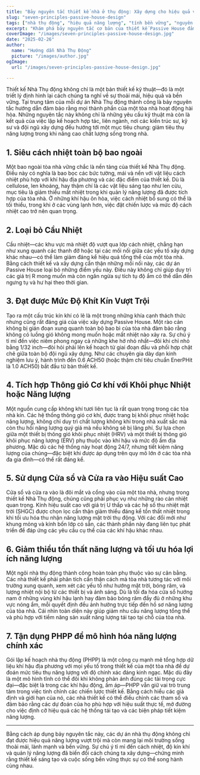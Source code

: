 ```yaml
---
title: "Bảy nguyên tắc thiết kế nhà ở thụ động: Xây dựng cho hiệu quả và sự thoải mái"
slug: "seven-principles-passive-house-design"
tags: ["nhà thụ động", "hiệu quả năng lượng", "tính bền vững", "nguyên tắc thiết kế"]
excerpt: "Khám phá bảy nguyên tắc cơ bản của thiết kế Passive House đảm bảo hiệu quả năng lượng vượt trội, chất lượng không khí trong nhà xuất sắc và sự thoải mái lâu dài trong mọi khí hậu."
coverImage: "/images/seven-principles-passive-house-design.jpg"
date: "2025-02-26"
author:
  name: "Hướng dẫn Nhà Thụ Động"
  picture: "/images/author.jpg"
ogImage:
  url: "/images/seven-principles-passive-house-design.jpg"

---
```

Thiết kế Nhà Thụ động không chỉ là một bản thiết kế kỹ thuật—đó là một triết lý định hình lại cách chúng ta nghĩ về sự thoải mái, hiệu quả và bền vững. Tại trung tâm của mỗi dự án Nhà Thụ động thành công là bảy nguyên tắc hướng dẫn đảm bảo rằng mọi thành phần của một tòa nhà hoạt động hài hòa. Những nguyên tắc này không chỉ là những yêu cầu kỹ thuật mà còn là kết quả của việc lập kế hoạch hợp tác, liên ngành, nơi các kiến trúc sư, kỹ sư và đội ngũ xây dựng đều hướng tới một mục tiêu chung: giảm tiêu thụ năng lượng trong khi nâng cao chất lượng sống trong nhà.

## 1. Siêu cách nhiệt toàn bộ bao ngoài

Một bao ngoài tòa nhà vững chắc là nền tảng của thiết kế Nhà Thụ động. Điều này có nghĩa là bao bọc các bức tường, mái và nền với vật liệu cách nhiệt phù hợp với khí hậu địa phương và các đặc điểm của thiết kế. Dù là cellulose, len khoáng, hay thậm chí là các vật liệu sáng tạo như len cừu, mục tiêu là giảm thiểu mất nhiệt trong khi quản lý năng lượng đã được tích hợp của tòa nhà. Ở những khí hậu ôn hòa, việc cách nhiệt bổ sung có thể là tối thiểu, trong khi ở các vùng lạnh hơn, việc đặt chiến lược và mức độ cách nhiệt cao trở nên quan trọng.
## 2. Loại bỏ Cầu Nhiệt

Cầu nhiệt—các khu vực mà nhiệt độ vượt qua lớp cách nhiệt, chẳng hạn như xung quanh các thanh đỡ hoặc tại các mối nối giữa các yếu tố xây dựng khác nhau—có thể làm giảm đáng kể hiệu quả tổng thể của một tòa nhà. Bằng cách thiết kế và xây dựng cẩn thận những mối nối này, các dự án Passive House loại bỏ những điểm yếu này. Điều này không chỉ giúp duy trì các giá trị R mong muốn mà còn ngăn ngừa sự tích tụ độ ẩm có thể dẫn đến ngưng tụ và hư hại theo thời gian.

## 3. Đạt được Mức Độ Khít Kín Vượt Trội

Tạo ra một cấu trúc kín khí có lẽ là một trong những khía cạnh thách thức nhưng cũng rất đáng giá của việc xây dựng Passive House. Một rào cản không bị gián đoạn xung quanh toàn bộ bao bì của tòa nhà đảm bảo rằng không có luồng gió không mong muốn hoặc mất nhiệt nào xảy ra. Sự chú ý tỉ mỉ đến việc niêm phong ngay cả những khe hở nhỏ nhất—đôi khi chỉ nhỏ bằng 1/32 inch—đòi hỏi phải lên kế hoạch từ giai đoạn đầu và phối hợp chặt chẽ giữa toàn bộ đội ngũ xây dựng. Như các chuyên gia dày dạn kinh nghiệm lưu ý, hành trình đến 0.6 ACH50 (hoặc thậm chí tiêu chuẩn EnerPHit là 1.0 ACH50) bắt đầu từ bàn thiết kế.
## 4. Tích hợp Thông gió Cơ khí với Khôi phục Nhiệt hoặc Năng lượng

Một nguồn cung cấp không khí tươi liên tục là rất quan trọng trong các tòa nhà kín. Các hệ thống thông gió cơ khí, được trang bị khôi phục nhiệt hoặc năng lượng, không chỉ duy trì chất lượng không khí trong nhà xuất sắc mà còn thu hồi năng lượng quý giá mà nếu không sẽ bị lãng phí. Sự lựa chọn giữa một thiết bị thông gió khôi phục nhiệt (HRV) và một thiết bị thông gió khôi phục năng lượng (ERV) phụ thuộc vào khí hậu và mức độ ẩm địa phương. Mặc dù các hệ thống này hoạt động 24/7, nhưng tiết kiệm năng lượng của chúng—đặc biệt khi được áp dụng trên quy mô lớn ở các tòa nhà đa gia đình—có thể rất đáng kể.

## 5. Sử dụng Cửa sổ và Cửa ra vào Hiệu suất Cao

Cửa sổ và cửa ra vào là đôi mắt và cổng vào của một tòa nhà, nhưng trong thiết kế Nhà Thụ động, chúng cũng phải phục vụ như những rào cản nhiệt quan trọng. Kính hiệu suất cao với giá trị U thấp và các hệ số thu nhiệt mặt trời (SHGC) được chọn lọc cẩn thận giảm thiểu đáng kể tổn thất nhiệt trong khi tối ưu hóa thu nhận năng lượng mặt trời thụ động. Với các đổi mới như khung mỏng và kính bốn lớp có sẵn, các thành phần này đang liên tục phát triển để đáp ứng các yêu cầu cụ thể của các khí hậu khác nhau.
## 6. Giảm thiểu tổn thất năng lượng và tối ưu hóa lợi ích năng lượng

Một ngôi nhà thụ động thành công hoàn toàn phụ thuộc vào sự cân bằng. Các nhà thiết kế phải phân tích cẩn thận cách mà tòa nhà tương tác với môi trường xung quanh, xem xét các yếu tố như hướng mặt trời, bóng râm, và lượng nhiệt nội bộ từ các thiết bị và ánh sáng. Dù là tối đa hóa cửa sổ hướng nam ở những vùng khí hậu lạnh hay đảm bảo bóng râm đầy đủ ở những khu vực nóng ẩm, mỗi quyết định đều ảnh hưởng trực tiếp đến hồ sơ năng lượng của tòa nhà. Cái nhìn toàn diện này giúp giảm nhu cầu năng lượng tổng thể và phù hợp với tiềm năng sản xuất năng lượng tái tạo tại chỗ của tòa nhà.

## 7. Tận dụng PHPP để mô hình hóa năng lượng chính xác

Gói lập kế hoạch nhà thụ động (PHPP) là một công cụ mạnh mẽ tổng hợp dữ liệu khí hậu địa phương với mọi yếu tố trong thiết kế của một tòa nhà để dự đoán mức tiêu thụ năng lượng với độ chính xác đáng kinh ngạc. Mặc dù đây là một mô hình tĩnh có thể đôi khi không phản ánh đúng các tải trọng cực đại—đặc biệt là trong các khí hậu động, ấm áp—PHPP vẫn giữ vai trò trung tâm trong việc tinh chỉnh các chiến lược thiết kế. Bằng cách hiểu các giả định và giới hạn của nó, các nhà thiết kế có thể điều chỉnh các tham số và đảm bảo rằng các dự đoán của họ phù hợp với hiệu suất thực tế, mở đường cho việc định cỡ hiệu quả các hệ thống tái tạo và các biện pháp tiết kiệm năng lượng.

---

Bằng cách áp dụng bảy nguyên tắc này, các dự án nhà thụ động không chỉ đạt được hiệu quả năng lượng vượt trội mà còn mang lại môi trường sống thoải mái, lành mạnh và bền vững. Sự chú ý tỉ mỉ đến cách nhiệt, độ kín khí và quản lý năng lượng đã biến đổi cách chúng ta xây dựng—chứng minh rằng thiết kế sáng tạo và cuộc sống bền vững thực sự có thể song hành cùng nhau.

